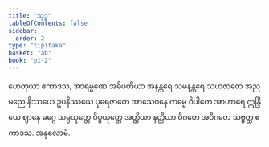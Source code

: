 ```yaml
---
title: "သုဒ္ဓ"
tableOfContents: false
sidebar:
  order: 2
type: "tipitaka"
basket: "ab"
book: "p1-2"
---
```



<DynamicBreadcrumb />

<Division number="62" book="p1-2" e="ch" v="37" p="37">

<Paragraph number="261" book="p1-2">
ဟေတုယာ ဧကာဒသ, အာရမ္မဏေ အဓိပတိယာ အနန္တရေ သမနန္တရေ သဟဇာတေ အညမညေ နိဿယေ ဥပနိဿယေ ပုရေဇာတေ အာသေဝနေ ကမ္မေ ဝိပါကေ အာဟာရေ ဣန္ဒြိယေ ဈာနေ မဂ္ဂေ သမ္ပယုတ္တေ ဝိပ္ပယုတ္တေ အတ္ထိယာ နတ္ထိယာ ဝိဂတေ အဝိဂတေ သဗ္ဗတ္ထ ဧကာဒသ.

</Paragraph>
</Division>

<Paragraph number="262" type="center" book="p1-2">
အနုလောမံ.
</Paragraph>